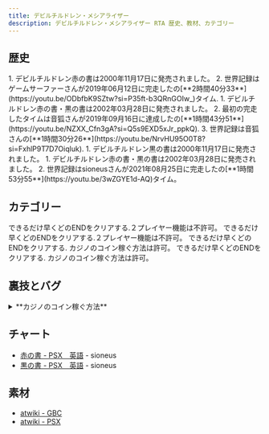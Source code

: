 ```yaml
---
title: デビルチルドレン・メシアライザー
description: デビルチルドレン・メシアライザー RTA 歴史、教材、カテゴリー
---
```




<DocsHero 
    content="デビルチルドレン赤の書・黒の書はデビルチルドレンの第一作品です。"
    srcUrl={psxCover}
    alt="Devil Children: Red/Black Book Box Cover"
/>

<LinkCard title="ランキング" href="https://www.speedrun.com/ja-JP/smtdcbbrb" description="投稿されたRTA動画を観るようにSpeedrun.comへ"/>

## 歴史
<Tabs>
    <TabItem label="赤の書 - GBC">
    <Steps>
        1. デビルチルドレン赤の書は2000年11月17日に発売されました。
    2. 世界記録はゲームサーファーさんが2019年06月12日に完走したの[**2時間40分33**](https://youtu.be/ODbfbK9SZtw?si=P35ft-b3QRnGOIw_)タイム.
    </Steps>
    </TabItem>
    <TabItem label="赤の書 - PS1">
    <Steps>
        1. デビルチルドレン赤の書・黒の書は2002年03月28日に発売されました。
        2. 最初の完走したタイムは音狐さんが2019年09月16日に達成したの[**1時間43分51**](https://youtu.be/NZXX_Cfn3gA?si=Q5s9EXD5xJr_ppkQ).
        3. 世界記録は音狐さんの[**1時間30分26**](https://youtu.be/NrvHU95O0T8?si=FxhlP9T7D7Oiqluk).
    </Steps>
    </TabItem>
    <TabItem label="黒の書 - GBC">
    <Steps>
        1. デビルチルドレン黒の書は2000年11月17日に発売されました。
    </Steps>
    </TabItem>
    <TabItem label="黒の書 - PS1">
    <Steps>
        1. デビルチルドレン赤の書・黒の書は2002年03月28日に発売されました。
        2. 世界記録はsioneusさんが2021年08月25日に完走したの[**1時間53分55**](https://youtu.be/3wZGYE1d-AQ)タイム。
    </Steps>
    </TabItem>
</Tabs>

## カテゴリー
<CardGrid>
    <Card title="赤の書(GBC)">できるだけ早くどのENDをクリアする.２プレイヤー機能は不許可。</Card>
    <Card title="黒の書(GBC">できるだけ早くどのENDをクリアする.２プレイヤー機能は不許可。</Card>
    <Card title="赤の書(PSX)">できるだけ早くどのENDをクリアする. カジノのコイン稼ぐ方法は許可。</Card>
    <Card title="黒の書(PSX)">できるだけ早くどのENDをクリアする. カジノのコイン稼ぐ方法は許可。</Card>
</CardGrid>

## 裏技とバグ
<details>
<summary>**カジノのコイン稼ぐ方法**</summary>
ビッグ・アンド・スモールの窓口の前にセーブしリロードしたらいつも同じ結果になります。
勝利結果は：
・スモール、スモール、ビッグ、ビッグ、スモール、ビッグ、ビッグ、ビッグ、スモール、ビッグ、スモール、スモール、ビッグ
</details>

## チャート
- [赤の書 - PSX　英語](https://sioneus.me/notes/red) - sioneus
- [黒の書 - PSX　英語](https://sioneus.me/notes/black) - sioneus

## 素材
- [atwiki - GBC](https://w.atwiki.jp/devilchildren_br/pages/8.html)
- [atwiki - PSX](https://w.atwiki.jp/devilchildren_br/pages/343.html) 